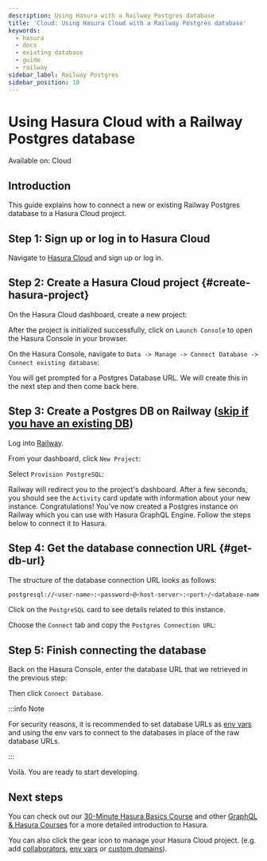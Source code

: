 ```yaml
---
description: Using Hasura with a Railway Postgres database
title: 'Cloud: Using Hasura Cloud with a Railway Postgres database'
keywords:
  - hasura
  - docs
  - existing database
  - guide
  - railway
sidebar_label: Railway Postgres
sidebar_position: 10
---
```



# Using Hasura Cloud with a Railway Postgres database

<div className='badge badge--primary heading-badge'>Available on: Cloud</div>

## Introduction

This guide explains how to connect a new or existing Railway Postgres database to a Hasura Cloud project.

## Step 1: Sign up or log in to Hasura Cloud

Navigate to [Hasura Cloud](https://cloud.hasura.io/signup/?pg=docs&plcmt=body&cta=navigate-to-hasura-cloud&tech=default)
and sign up or log in.

## Step 2: Create a Hasura Cloud project {#create-hasura-project}

On the Hasura Cloud dashboard, create a new project:

<Thumbnail src='/img/cloud-dbs/create-hasura-cloud-project.png' alt='Create Hasura Cloud project' />

After the project is initialized successfully, click on `Launch Console` to open the Hasura Console in your browser.

On the Hasura Console, navigate to `Data -> Manage -> Connect Database -> Connect existing database`:

You will get prompted for a Postgres Database URL. We will create this in the next step and then come back here.

<Thumbnail src='/img/cloud-dbs/existing-db-setup.png' alt='Hasura Cloud database setup' width='700px' />

## Step 3: Create a Postgres DB on Railway ([skip if you have an existing DB](#get-db-url))

Log into [Railway](https://railway.app/dashboard).

From your dashboard, click `New Project`:

<Thumbnail src='/img/cloud-dbs/railway/railway-new-project.png' alt='Create a new project with Railway' width='700px' />

Select `Provision PostgreSQL`:

<Thumbnail src='/img/cloud-dbs/railway/railway-new-pg.png' alt='Create a new PG db with Railway' width='700px' />

Railway will redirect you to the project's dashboard. After a few seconds, you should see the `Activity` card update
with information about your new instance. Congratulations! You've now created a Postgres instance on Railway which you
can use with Hasura GraphQL Engine. Follow the steps below to connect it to Hasura.

## Step 4: Get the database connection URL {#get-db-url}

The structure of the database connection URL looks as follows:

```bash
postgresql://<user-name>:<password>@<host-server>:<port>/<database-name>
```

Click on the `PostgreSQL` card to see details related to this instance.

<Thumbnail
  src='/img/cloud-dbs/railway/railway-choose-pg.png'
  alt='Access your the details of the db from the card'
  width='700px'
/>

Choose the `Connect` tab and copy the `Postgres Connection URL`:

<Thumbnail
  src='/img/cloud-dbs/railway/railway-connection-string.png'
  alt='Go to the connect tab and grab the connection string'
  width='700px'
/>

## Step 5: Finish connecting the database

Back on the Hasura Console, enter the database URL that we retrieved in the previous step:

<Thumbnail
  src='/img/cloud-dbs/render/render-connect-db.png'
  alt='Connect the database on Hasura Console'
  width='700px'
/>

Then click `Connect Database`.

:::info Note

For security reasons, it is recommended to set database URLs as
[env vars](/projects/env-vars.mdx#manage-project-env-vars) and using the env vars to connect to the databases in place
of the raw database URLs.

:::

Voilà. You are ready to start developing.

<Thumbnail src='/img/cloud-dbs/hasura-console.png' alt='Hasura Console' />

## Next steps

You can check out our [30-Minute Hasura Basics Course](https://hasura.io/learn/graphql/hasura/introduction/) and other
[GraphQL & Hasura Courses](https://hasura.io/learn/) for a more detailed introduction to Hasura.

You can also click the gear icon to manage your Hasura Cloud project. (e.g. add
[collaborators](/projects/collaborators.mdx#manage-project-collaborators),
[env vars](/projects/env-vars.mdx#manage-project-env-vars) or
[custom domains](/projects/domains.mdx#manage-project-domains)).

<Thumbnail src='/img/getting-started/project-manage.png' alt='Project actions' width='860px' />
